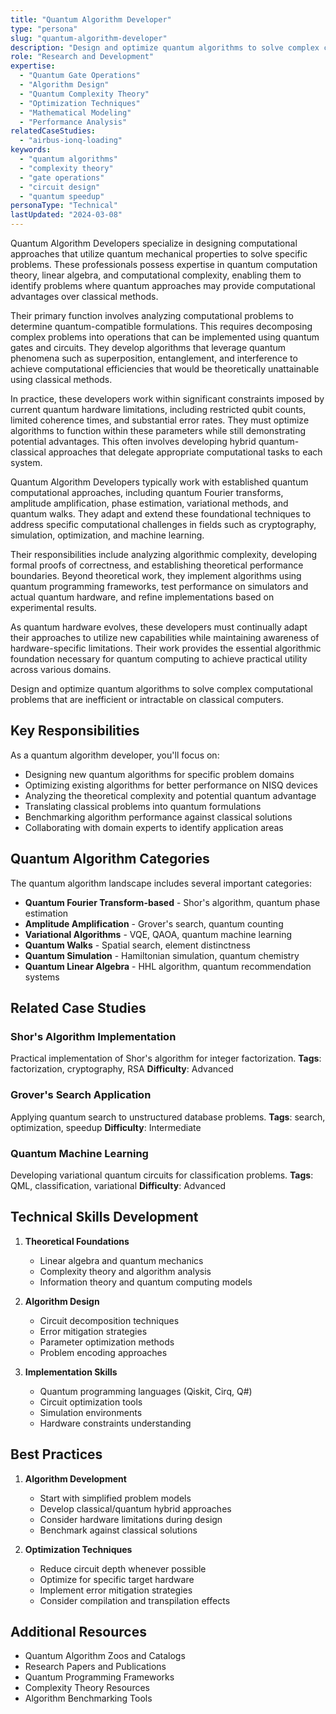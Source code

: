 ```yaml
---
title: "Quantum Algorithm Developer"
type: "persona"
slug: "quantum-algorithm-developer"
description: "Design and optimize quantum algorithms to solve complex computational problems that are inefficient or intractable on classical computers."
role: "Research and Development"
expertise:
  - "Quantum Gate Operations"
  - "Algorithm Design"
  - "Quantum Complexity Theory"
  - "Optimization Techniques"
  - "Mathematical Modeling"
  - "Performance Analysis"
relatedCaseStudies:
  - "airbus-ionq-loading"
keywords:
  - "quantum algorithms"
  - "complexity theory"
  - "gate operations"
  - "circuit design"
  - "quantum speedup"
personaType: "Technical"
lastUpdated: "2024-03-08"
---
```


Quantum Algorithm Developers specialize in designing computational approaches that utilize quantum mechanical properties to solve specific problems. These professionals possess expertise in quantum computation theory, linear algebra, and computational complexity, enabling them to identify problems where quantum approaches may provide computational advantages over classical methods.

Their primary function involves analyzing computational problems to determine quantum-compatible formulations. This requires decomposing complex problems into operations that can be implemented using quantum gates and circuits. They develop algorithms that leverage quantum phenomena such as superposition, entanglement, and interference to achieve computational efficiencies that would be theoretically unattainable using classical methods.

In practice, these developers work within significant constraints imposed by current quantum hardware limitations, including restricted qubit counts, limited coherence times, and substantial error rates. They must optimize algorithms to function within these parameters while still demonstrating potential advantages. This often involves developing hybrid quantum-classical approaches that delegate appropriate computational tasks to each system.

Quantum Algorithm Developers typically work with established quantum computational approaches, including quantum Fourier transforms, amplitude amplification, phase estimation, variational methods, and quantum walks. They adapt and extend these foundational techniques to address specific computational challenges in fields such as cryptography, simulation, optimization, and machine learning.

Their responsibilities include analyzing algorithmic complexity, developing formal proofs of correctness, and establishing theoretical performance boundaries. Beyond theoretical work, they implement algorithms using quantum programming frameworks, test performance on simulators and actual quantum hardware, and refine implementations based on experimental results.

As quantum hardware evolves, these developers must continually adapt their approaches to utilize new capabilities while maintaining awareness of hardware-specific limitations. Their work provides the essential algorithmic foundation necessary for quantum computing to achieve practical utility across various domains.


Design and optimize quantum algorithms to solve complex computational problems that are inefficient or intractable on classical computers.

## Key Responsibilities

As a quantum algorithm developer, you'll focus on:

- Designing new quantum algorithms for specific problem domains
- Optimizing existing algorithms for better performance on NISQ devices
- Analyzing the theoretical complexity and potential quantum advantage
- Translating classical problems into quantum formulations
- Benchmarking algorithm performance against classical solutions
- Collaborating with domain experts to identify application areas

## Quantum Algorithm Categories

The quantum algorithm landscape includes several important categories:

- **Quantum Fourier Transform-based** - Shor's algorithm, quantum phase estimation
- **Amplitude Amplification** - Grover's search, quantum counting
- **Variational Algorithms** - VQE, QAOA, quantum machine learning
- **Quantum Walks** - Spatial search, element distinctness
- **Quantum Simulation** - Hamiltonian simulation, quantum chemistry
- **Quantum Linear Algebra** - HHL algorithm, quantum recommendation systems

## Related Case Studies

### Shor's Algorithm Implementation
Practical implementation of Shor's algorithm for integer factorization.
**Tags**: factorization, cryptography, RSA
**Difficulty**: Advanced

### Grover's Search Application
Applying quantum search to unstructured database problems.
**Tags**: search, optimization, speedup
**Difficulty**: Intermediate

### Quantum Machine Learning
Developing variational quantum circuits for classification problems.
**Tags**: QML, classification, variational
**Difficulty**: Advanced

## Technical Skills Development

1. **Theoretical Foundations**
   - Linear algebra and quantum mechanics
   - Complexity theory and algorithm analysis
   - Information theory and quantum computing models

2. **Algorithm Design**
   - Circuit decomposition techniques
   - Error mitigation strategies
   - Parameter optimization methods
   - Problem encoding approaches

3. **Implementation Skills**
   - Quantum programming languages (Qiskit, Cirq, Q#)
   - Circuit optimization tools
   - Simulation environments
   - Hardware constraints understanding

## Best Practices

1. **Algorithm Development**
   - Start with simplified problem models
   - Develop classical/quantum hybrid approaches
   - Consider hardware limitations during design
   - Benchmark against classical solutions

2. **Optimization Techniques**
   - Reduce circuit depth whenever possible
   - Optimize for specific target hardware
   - Implement error mitigation strategies
   - Consider compilation and transpilation effects

## Additional Resources

- Quantum Algorithm Zoos and Catalogs
- Research Papers and Publications
- Quantum Programming Frameworks
- Complexity Theory Resources
- Algorithm Benchmarking Tools


